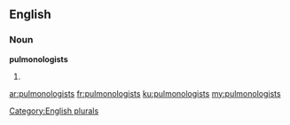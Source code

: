 ==English==

===Noun===
'''pulmonologists'''

# {{plural of|[[pulmonologist]]}}

[[Category:English plurals]]

[[ar:pulmonologists]]
[[fr:pulmonologists]]
[[ku:pulmonologists]]
[[my:pulmonologists]]